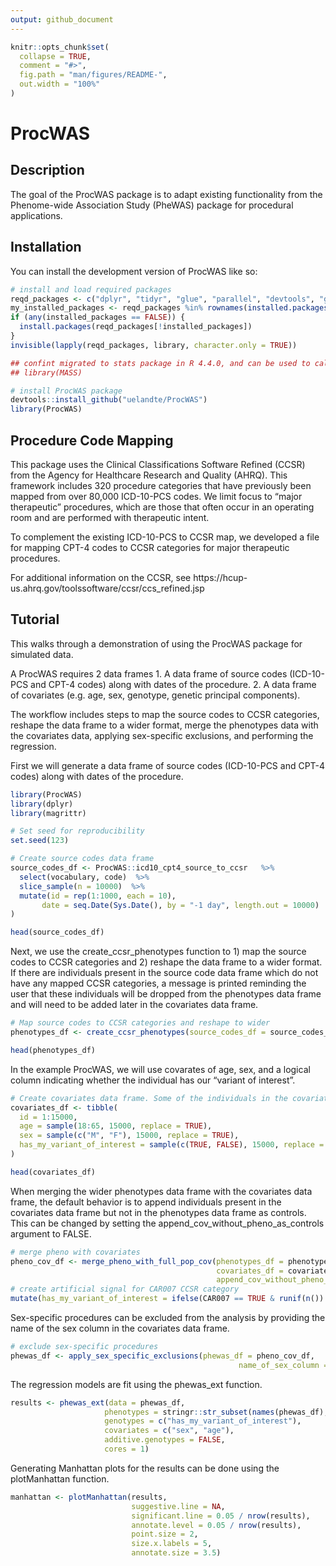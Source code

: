 ```yaml
---
output: github_document
---
```


<!-- README.md is generated from README.Rmd. Please edit that file -->

```r
knitr::opts_chunk$set(
  collapse = TRUE,
  comment = "#>",
  fig.path = "man/figures/README-",
  out.width = "100%"
)
```

# ProcWAS

<!-- badges: start -->
<!-- badges: end -->

## Description

The goal of the ProcWAS package is to adapt existing functionality from the Phenome-wide Association Study (PheWAS) package for procedural applications.


## Installation

You can install the development version of ProcWAS like so:

``` r
# install and load required packages 
reqd_packages <- c("dplyr", "tidyr", "glue", "parallel", "devtools", "ggplot2", "ggrepel", "devtools")
my_installed_packages <- reqd_packages %in% rownames(installed.packages())
if (any(installed_packages == FALSE)) {
  install.packages(reqd_packages[!installed_packages])
}
invisible(lapply(reqd_packages, library, character.only = TRUE))

## confint migrated to stats package in R 4.4.0, and can be used to calculate confidence intervals in ProcWAS. If using R < 4.4.0, must manually load MASS package
## library(MASS)

# install ProcWAS package
devtools::install_github("uelandte/ProcWAS")
library(ProcWAS)
```

## Procedure Code Mapping
This package uses the Clinical Classifications Software Refined (CCSR) from the Agency for Healthcare Research and Quality (AHRQ). This framework includes 320 procedure categories that have previously been mapped from over 80,000 ICD-10-PCS codes. We limit focus to "major therapeutic" procedures, which are those that often occur in an operating room and are performed with therapeutic intent.

To complement the existing ICD-10-PCS to CCSR map, we developed a file for mapping CPT-4 codes to CCSR categories for major therapeutic procedures.

For additional information on the CCSR, see https://hcup-us.ahrq.gov/toolssoftware/ccsr/ccs_refined.jsp

## Tutorial

This walks through a demonstration of using the ProcWAS package for simulated data.

A ProcWAS requires 2 data frames
1. A data frame of source codes (ICD-10-PCS and CPT-4 codes) along with dates of the procedure.
2. A data frame of covariates (e.g. age, sex, genotype, genetic principal components).

The workflow includes steps to map the source codes to CCSR categories, reshape the data frame to a wider format, merge the phenotypes data with the covariates data, applying sex-specific exclusions, and performing the regression.

First we will generate a data frame of source codes (ICD-10-PCS and CPT-4 codes) along with dates of the procedure.

```r
library(ProcWAS)
library(dplyr)
library(magrittr)

# Set seed for reproducibility
set.seed(123)

# Create source codes data frame
source_codes_df <- ProcWAS::icd10_cpt4_source_to_ccsr   %>%
  select(vocabulary, code)  %>%
  slice_sample(n = 10000)  %>%
  mutate(id = rep(1:1000, each = 10),
       date = seq.Date(Sys.Date(), by = "-1 day", length.out = 10000)
)

head(source_codes_df)
```

Next, we use the create_ccsr_phenotypes function to 1) map the source codes to CCSR categories and 2) reshape the data frame to a wider format. If there are individuals present in the source code data frame which do not have any mapped CCSR categories, a message is printed reminding the user that these individuals will be dropped from the phenotypes data frame and will need to be added later in the covariates data frame.

```r
# Map source codes to CCSR categories and reshape to wider
phenotypes_df <- create_ccsr_phenotypes(source_codes_df = source_codes_df)

head(phenotypes_df)
```

In the example ProcWAS, we will use covarates of age, sex, and a logical column indicating whether the individual has our "variant of interest". 

```r
# Create covariates data frame. Some of the individuals in the covariates data frame are not present in phenotypes data frame
covariates_df <- tibble(
  id = 1:15000,
  age = sample(18:65, 15000, replace = TRUE),
  sex = sample(c("M", "F"), 15000, replace = TRUE),
  has_my_variant_of_interest = sample(c(TRUE, FALSE), 15000, replace = TRUE)
)

head(covariates_df)
```

When merging the wider phenotypes data frame with the covariates data frame, the default behavior is to append individuals present in the covariates data frame but not in the phenotypes data frame as controls. This can be changed by setting the append_cov_without_pheno_as_controls argument to FALSE.

```r
# merge pheno with covariates
pheno_cov_df <- merge_pheno_with_full_pop_cov(phenotypes_df = phenotypes_df,
                                              covariates_df = covariates_df,
                                              append_cov_without_pheno_as_controls = TRUE)  %>% 
# create artificial signal for CAR007 CCSR category
mutate(has_my_variant_of_interest = ifelse(CAR007 == TRUE & runif(n()) < 0.4, TRUE, has_my_variant_of_interest))
```

Sex-specific procedures can be excluded from the analysis by providing the name of the sex column in the covariates data frame.

```r
# exclude sex-specific procedures
phewas_df <- apply_sex_specific_exclusions(phewas_df = pheno_cov_df,
                                                   name_of_sex_column = "sex")
```

The regression models are fit using the phewas_ext function.

```r
results <- phewas_ext(data = phewas_df, 
                     phenotypes = stringr::str_subset(names(phewas_df), "^[A-Z]{3}[0-9]{3}$"), # extract column names with 3 uppercase letters followed by 3 digits consistent with CCSR naming 
                     genotypes = c("has_my_variant_of_interest"),
                     covariates = c("sex", "age"),
                     additive.genotypes = FALSE,
                     cores = 1)
```

Generating Manhattan plots for the results can be done using the plotManhattan function.

```r
manhattan <- plotManhattan(results,
                           suggestive.line = NA,
                           significant.line = 0.05 / nrow(results),
                           annotate.level = 0.05 / nrow(results),
                           point.size = 2,
                           size.x.labels = 5,
                           annotate.size = 3.5)
```
